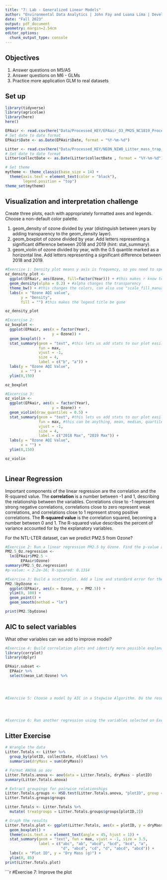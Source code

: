 ```yaml
---
title: "7: Lab - Generalized Linear Models"
author: "Environmental Data Analytics | John Fay and Luana Lima | Developed by Kateri Salk"
date: "Fall 2023"
output: pdf_document
geometry: margin=2.54cm
editor_options: 
  chunk_output_type: console
---
```


## Objectives
1. Answer questions on M5/A5
2. Answer questions on M6 - GLMs
3. Practice more application GLM to real datasets


## Set up
```r
library(tidyverse)
library(agricolae)   
library(here)
here()

EPAair <- read.csv(here("Data/Processed_KEY/EPAair_O3_PM25_NC1819_Processed.csv"), stringsAsFactors = TRUE)
# Set date to date format
EPAair$Date <- as.Date(EPAair$Date, format = "%Y-%m-%d")

Litter <- read.csv(here("Data/Processed_KEY/NEON_NIWO_Litter_mass_trap_Processed.csv"), stringsAsFactors = TRUE)
# Set date to date format
Litter$collectDate <- as.Date(Litter$collectDate , format = "%Y-%m-%d")

# Set theme
mytheme <- theme_classic(base_size = 14) +
  theme(axis.text = element_text(color = "black"), 
        legend.position = "top")
theme_set(mytheme)
```



## Visualization and interpretation challenge

Create three plots, each with appropriately formatted axes and legends. Choose a non-default color palette.

1. geom_density of ozone divided by year (distinguish between years by adding transparency to the geom_density layer).
2. geom_boxplot of ozone divided by year. Add letters representing a significant difference between 2018 and 2019 (hint: stat_summary). 
3. geom_violin of ozone divided by year, with the 0.5 quantile marked as a horizontal line. Add letters representing a significant difference between 2018 and 2019. 

```r
#Exercise 1: Density plot means y axis is frequency, so you need to specify Ozone as x
oz_density_plot <- 
  ggplot(EPAair, aes(Ozone, fill=factor(Year))) + #this makes r know to make Year into a factor with two levels (2018 and 2019)
  geom_density(alpha = 0.2) + #alpha changes the transparency
  theme_bw() + #this changes the colors, can also use "scale_fill_manual(values = c("darkgreen", "lightblue"))
  labs(x = "Ozone AQI value",
       y = "Density",
       fill = "") #this makes the legend title be gone

oz_density_plot

#Excercise 2:
oz_boxplot <- 
  ggplot(EPAair, aes(x = factor(Year),
                     y = Ozone)) +
  geom_boxplot() +
  stat_summary(geom = "text", #this lets us add stats to our plot easily
               fun = max,
               vjust = -1,
               size = 4,
               label = c("b", "a")) +
  labs(y = "Ozone AQI Value",
       x = "") +
  ylim(0,150)

oz_boxplot

#Excercise 3:
oz_violin <- 
  ggplot(EPAair, aes(x = factor(Year),
                     y = Ozone)) +
  geom_violin(draw_quantiles = 0.5) +
  stat_summary(geom = "text", #this lets us add stats to our plot easily
               fun = max, #this can be anything, mean, median, quartiles
               vjust = -1,
               size = 4,
               label = c("2018 Max", "2019 Max")) +
  labs(y = "Ozone AQI Value",
       x = "") +
  ylim(0,150)

oz_violin
  

```

## Linear Regression

Important components of the linear regression are the correlation and the R-squared value. The **correlation** is a number between -1 and 1, describing the relationship between the variables. Correlations close to -1 represent strong negative correlations, correlations close to zero represent weak correlations, and correlations close to 1 represent strong positive correlations. The **R-squared value** is the correlation squared, becoming a number between 0 and 1. The R-squared value describes the percent of variance accounted for by the explanatory variables. 

For the NTL-LTER dataset, can we predict PM2.5 from Ozone?

```r

#Exercise 2: Run a linear regression PM2.5 by Ozone. Find the p-value and R-squared value. 
PM2.5_Oz.regression <- 
  lm(EPAair$PM2.5 ~ 
       EPAair$Ozone)
summary(PM2.5_Oz.regression)
#p-value: < 2.2e-16; R-squared: 0.1314

#Exercise 3: Build a scatterplot. Add a line and standard error for the linear regression. Add the regression equation to the plot
PM2.5byOzone <- 
  ggplot(EPAair, aes(x = Ozone, y = PM2.5)) +
  ylim(0, 100) + 
  geom_point() +
  geom_smooth(method = "lm")

print(PM2.5byOzone) 


```


## AIC to select variables

What other variables can we add to improve model?

```r

#Exercise 4: Build correlation plots and identify more possible explanatory variables to add to the regression.
library(corrplot)
library(dplyr)

EPAair.subset <-
  EPAair %>%
  select(mean_Lat:Ozone) %>%
  



#Exercise 5: Choose a model by AIC in a Stepwise Algorithm. Do the results from AIC match the variables you selected on Exercise 4?




#Exercise 6: Run another regression using the variables selected on Exercise 6. Compare r-squared value with the one from Exercise 2. 

```



## Litter Exercise

```r
# Wrangle the data
Litter.Totals <- Litter %>%
  group_by(plotID, collectDate, nlcdClass) %>%
  summarise(dryMass = sum(dryMass))

# Format ANOVA as aov
Litter.Totals.anova <- aov(data = Litter.Totals, dryMass ~ plotID)
summary(Litter.Totals.anova)

# Extract groupings for pairwise relationships
Litter.Totals.groups <- HSD.test(Litter.Totals.anova, "plotID", group = TRUE)
Litter.Totals.groups$groups

Litter.Totals <- Litter.Totals %>%
  mutate( treatgroups = Litter.Totals.groups$groups[plotID,2])

# Graph the results
Litter.Totals.plot <- ggplot(Litter.Totals, aes(x = plotID, y = dryMass)) +
  geom_boxplot() +
  theme(axis.text.x = element_text(angle = 45, hjust = 1)) +
  stat_summary(geom = "text", fun = max, vjust = -1, size = 3.5,
               label = c("abc", "ab", "abcd", "bcd", "bcd", "a", 
                         "d", "abcd", "cd", "d", "abcd", "abcd")) +
  labs(x = "Plot ID", y = "Dry Mass (g)") +
  ylim(0, 85)
print(Litter.Totals.plot)

```

```r
#Exercise 7: Improve the plot

